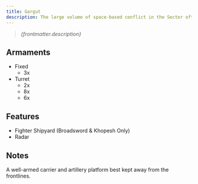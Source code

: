 ```yaml
---
title: Gargut
description: The large volume of space-based conflict in the Sector often spells the demise of many outposts, waystations, and starfortresses. The Gargut had met such a fate; originally a minor, derelict fabhub, she was later converted into a bulksome, shambling battlecarrier, superior at range with her frontal guns, and capable at swatting flankers away with her rear cannons. She still bears much of the same modules as she did in her civilian life, and with the added strain of so many cannons and a slapdash fighter bay, her powergrid often struggles to keep up with the demand. Longer breaks between battles might be necessary for those that want to pilot this shambling monstrosity.
---
```



> *{frontmatter.description}*


## Armaments

* Fixed 
  * 3x <ShipWeapon weaponID="Type99Artillery" />
* Turret 
  * 2x <ShipWeapon weaponID="FlakCannonTurret" />
  * 8x <ShipWeapon weaponID="WeaponTurretPDT" />
  * 6x <ShipWeapon weaponID="WeaponTurretNeedler" />


## Features

* Fighter Shipyard (Broadsword & Khopesh Only)
* Radar


## Notes

A well-armed carrier and artillery platform best kept away from the frontlines.